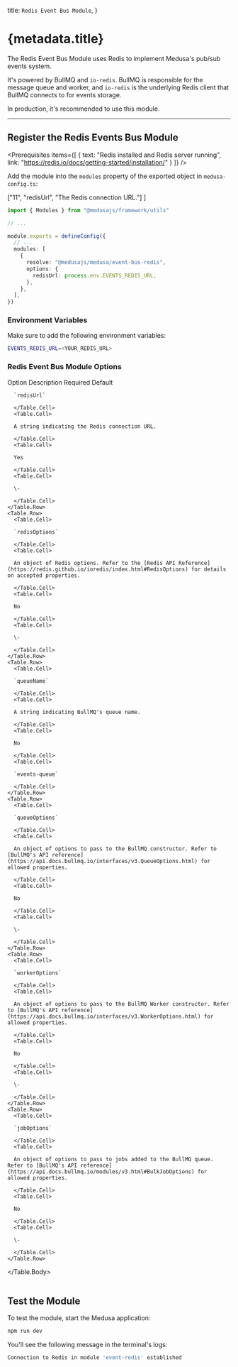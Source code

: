 
  title: `Redis Event Bus Module`,
}

# {metadata.title}

The Redis Event Bus Module uses Redis to implement Medusa's pub/sub events system.

It's powered by BullMQ and `io-redis`. BullMQ is responsible for the message queue and worker, and `io-redis` is the underlying Redis client that BullMQ connects to for events storage.

In production, it's recommended to use this module.

---

## Register the Redis Events Bus Module

<Prerequisites items={[
  {
    text: "Redis installed and Redis server running",
    link: "https://redis.io/docs/getting-started/installation/"
  }
]} />

Add the module into the `modules` property of the exported object in `medusa-config.ts`:

  ["11", "redisUrl", "The Redis connection URL."]
]

```ts title="medusa-config.ts"
import { Modules } from "@medusajs/framework/utils"

// ...

module.exports = defineConfig({
  // ...
  modules: [
    {
      resolve: "@medusajs/medusa/event-bus-redis",
      options: { 
        redisUrl: process.env.EVENTS_REDIS_URL,
      },
    },
  ],
})
```

### Environment Variables

Make sure to add the following environment variables:

```bash
EVENTS_REDIS_URL=<YOUR_REDIS_URL>
```

### Redis Event Bus Module Options

<Table>
  <Table.Header>
    <Table.Row>
      <Table.HeaderCell>Option</Table.HeaderCell>
      <Table.HeaderCell>Description</Table.HeaderCell>
      <Table.HeaderCell>Required</Table.HeaderCell>
      <Table.HeaderCell>Default</Table.HeaderCell>
    </Table.Row>
  </Table.Header>
  <Table.Body>
    <Table.Row>
      <Table.Cell>
      
      `redisUrl`
      
      </Table.Cell>
      <Table.Cell>
      
      A string indicating the Redis connection URL.
      
      </Table.Cell>
      <Table.Cell>
      
      Yes
      
      </Table.Cell>
      <Table.Cell>
      
      \-
      
      </Table.Cell>
    </Table.Row>
    <Table.Row>
      <Table.Cell>
      
      `redisOptions`
      
      </Table.Cell>
      <Table.Cell>
      
      An object of Redis options. Refer to the [Redis API Reference](https://redis.github.io/ioredis/index.html#RedisOptions) for details on accepted properties.
      
      </Table.Cell>
      <Table.Cell>
      
      No
      
      </Table.Cell>
      <Table.Cell>
      
      \-
      
      </Table.Cell>
    </Table.Row>
    <Table.Row>
      <Table.Cell>
      
      `queueName`
      
      </Table.Cell>
      <Table.Cell>
      
      A string indicating BullMQ's queue name.
      
      </Table.Cell>
      <Table.Cell>
      
      No
      
      </Table.Cell>
      <Table.Cell>
      
      `events-queue`
      
      </Table.Cell>
    </Table.Row>
    <Table.Row>
      <Table.Cell>
      
      `queueOptions`
      
      </Table.Cell>
      <Table.Cell>
      
      An object of options to pass to the BullMQ constructor. Refer to [BullMQ's API reference](https://api.docs.bullmq.io/interfaces/v3.QueueOptions.html) for allowed properties.
      
      </Table.Cell>
      <Table.Cell>
      
      No
      
      </Table.Cell>
      <Table.Cell>
      
      \-
      
      </Table.Cell>
    </Table.Row>
    <Table.Row>
      <Table.Cell>
      
      `workerOptions`
      
      </Table.Cell>
      <Table.Cell>
      
      An object of options to pass to the BullMQ Worker constructor. Refer to [BullMQ's API reference](https://api.docs.bullmq.io/interfaces/v3.WorkerOptions.html) for allowed properties.
      
      </Table.Cell>
      <Table.Cell>
      
      No
      
      </Table.Cell>
      <Table.Cell>
      
      \-
      
      </Table.Cell>
    </Table.Row>
    <Table.Row>
      <Table.Cell>
      
      `jobOptions`
      
      </Table.Cell>
      <Table.Cell>
      
      An object of options to pass to jobs added to the BullMQ queue. Refer to [BullMQ's API reference](https://api.docs.bullmq.io/modules/v3.html#BulkJobOptions) for allowed properties.
      
      </Table.Cell>
      <Table.Cell>
      
      No
      
      </Table.Cell>
      <Table.Cell>
      
      \-
      
      </Table.Cell>
    </Table.Row>
  </Table.Body>
</Table>

## Test the Module

To test the module, start the Medusa application:

```bash npm2yarn
npm run dev
```

You'll see the following message in the terminal's logs:

```bash noCopy noReport
Connection to Redis in module 'event-redis' established
```
